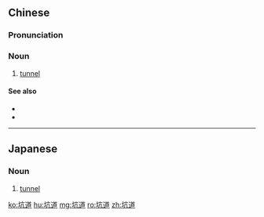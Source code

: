 ==Chinese==
{{zh-forms}}

===Pronunciation===
{{zh-pron
|m=kēngdào
|c=haang1 dou6
|cat=n
}}

===Noun===
{{zh-noun}}

# [[tunnel]]

====See also====
* {{zh-l|地下道}}
* {{zh-l|隧道}}

----

==Japanese==
{{ja-kanjitab|こう|どう|yomi=o}}

===Noun===
{{ja-noun|こうどう}}

# [[tunnel]]

[[ko:坑道]]
[[hu:坑道]]
[[mg:坑道]]
[[ro:坑道]]
[[zh:坑道]]